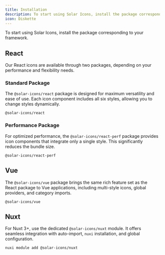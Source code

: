 ```yaml
---
title: Installation
description: To start using Solar Icons, install the package corresponding to your framework.
icon: Diskette
---
```


To start using Solar Icons, install the package corresponding to your framework.

## React

Our React icons are available through two packages, depending on your performance and flexibility needs.

### Standard Package

The `@solar-icons/react` package is designed for maximum versatility and ease of use. Each icon component includes all six styles, allowing you to change styles dynamically.

```package-install
@solar-icons/react
```

### Performance Package

For optimized performance, the `@solar-icons/react-perf` package provides icon components that integrate only a single style. This significantly reduces the bundle size.

```package-install
@solar-icons/react-perf
```

## Vue

The `@solar-icons/vue` package brings the same rich feature set as the React package to Vue applications, including multi-style icons, global providers, and category imports.

```package-install
@solar-icons/vue
```

## Nuxt

For Nuxt 3+, use the dedicated `@solar-icons/nuxt` module. It offers seamless integration with auto-import, `nuxi` installation, and global configuration.

```shell
nuxi module add @solar-icons/nuxt
```
